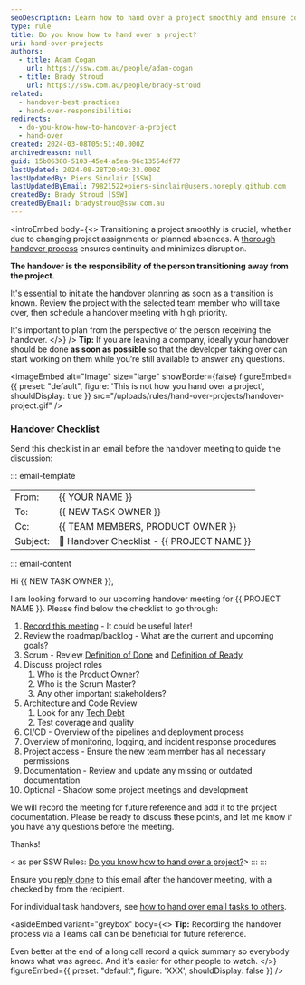 ```yaml
---
seoDescription: Learn how to hand over a project smoothly and ensure continuity with our step-by-step guide. Know the responsibilities of the person transitioning away from the project and follow our comprehensive checklist.
type: rule
title: Do you know how to hand over a project?
uri: hand-over-projects
authors:
  - title: Adam Cogan
    url: https://ssw.com.au/people/adam-cogan
  - title: Brady Stroud
    url: https://ssw.com.au/people/brady-stroud
related:
  - handover-best-practices
  - hand-over-responsibilities
redirects:
  - do-you-know-how-to-handover-a-project
  - hand-over
created: 2024-03-08T05:51:40.000Z
archivedreason: null
guid: 15b06388-5103-45e4-a5ea-96c13554df77
lastUpdated: 2024-08-28T20:49:33.000Z
lastUpdatedBy: Piers Sinclair [SSW]
lastUpdatedByEmail: 79821522+piers-sinclair@users.noreply.github.com
createdBy: Brady Stroud [SSW]
createdByEmail: bradystroud@ssw.com.au
---
```


<introEmbed
  body={<>
Transitioning a project smoothly is crucial, whether due to changing project assignments or planned absences. A [thorough handover process](/handover-best-practices) ensures continuity and minimizes disruption.

**The handover is the responsibility of the person transitioning away from the project.**

It's essential to initiate the handover planning as soon as a transition is known. Review the project with the selected team member who will take over, then schedule a handover meeting with high priority.

It's important to plan from the perspective of the person receiving the handover.
  </>}
/>
**Tip:** If you are leaving a company, ideally your handover should be done **as soon as possible** so that the developer taking over can start working on them while you’re still available to answer any questions.


<imageEmbed
  alt="Image"
  size="large"
  showBorder={false}
  figureEmbed={{
    preset: "default",
    figure: 'This is not how you hand over a project',
    shouldDisplay: true
  }}
  src="/uploads/rules/hand-over-projects/handover-project.gif"
/>

### Handover Checklist

Send this checklist in an email before the handover meeting to guide the discussion:

::: email-template

| | |
| -------- | --- |
| From: | &#123;&#123; YOUR NAME &#125;&#125; |
| To: | &#123;&#123; NEW TASK OWNER &#125;&#125; |
| Cc: | &#123;&#123; TEAM MEMBERS, PRODUCT OWNER &#125;&#125; |
| Subject: | 🤝 Handover Checklist - &#123;&#123; PROJECT NAME &#125;&#125; |

::: email-content

Hi &#123;&#123; NEW TASK OWNER &#125;&#125;,

I am looking forward to our upcoming handover meeting for &#123;&#123; PROJECT NAME &#125;&#125;. Please find below the checklist to go through:

1. [Record this meeting](/record-teams-meetings) - It could be useful later!
2. Review the roadmap/backlog - What are the current and upcoming goals?
3. Scrum - Review [Definition of Done](/definition-of-done) and [Definition of Ready](/have-a-definition-of-ready)
4. Discuss project roles
   1. Who is the Product Owner?
   2. Who is the Scrum Master?
   3. Any other important stakeholders?
5. Architecture and Code Review
   1. Look for any [Tech Debt](/technical-debt)
   2. Test coverage and quality
6. CI/CD - Overview of the pipelines and deployment process
7. Overview of monitoring, logging, and incident response procedures
8. Project access - Ensure the new team member has all necessary permissions
9. Documentation - Review and update any missing or outdated documentation
10. Optional - Shadow some project meetings and development

We will record the meeting for future reference and add it to the project documentation. Please be ready to discuss these points, and let me know if you have any questions before the meeting.

Thanks!

< as per SSW Rules: [Do you know how to hand over a project?](/hand-over)>
:::
:::

Ensure you [reply done](/reply-done-and-delete-the-email) to this email after the handover meeting, with a checked by from the recipient.

For individual task handovers, see [how to hand over email tasks to others](/how-to-hand-over-tasks-to-others).

<asideEmbed
  variant="greybox"
  body={<>
    **Tip:** Recording the handover process via a Teams call can be beneficial for future reference.

Even better at the end of a long call record a quick summary so everybody knows what was agreed. And it's easier for other people to watch.
  </>}
  figureEmbed={{
    preset: "default",
    figure: 'XXX',
    shouldDisplay: false
  }}
/>
